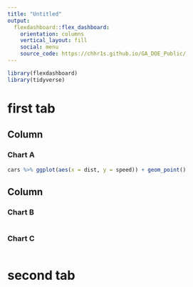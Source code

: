 ```yaml
---
title: "Untitled"
output: 
  flexdashboard::flex_dashboard:
    orientation: columns
    vertical_layout: fill
    social: menu
    source_code: https://chhr1s.github.io/GA_DOE_Public/
---
```


```r
library(flexdashboard)
library(tidyverse)
```

first tab
===


Column {data-width=650}
-----------------------------------------------------------------------

### Chart A

```r
cars %>% ggplot(aes(x = dist, y = speed)) + geom_point()

```

Column {data-width=350}
-----------------------------------------------------------------------

### Chart B

```r

```

### Chart C

```r

```

second tab
===